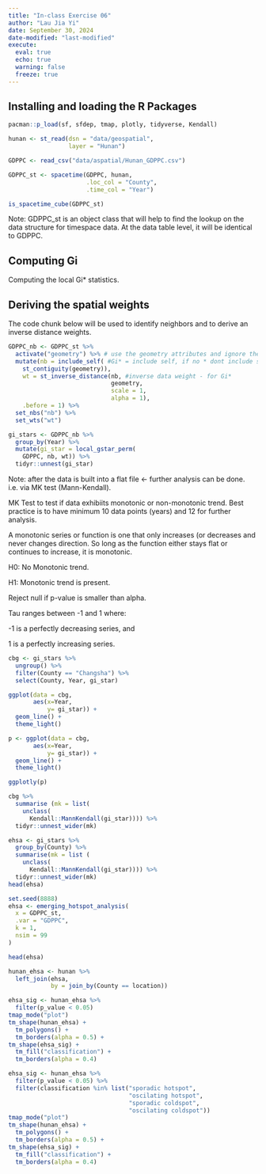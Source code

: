 ```yaml
---
title: "In-class Exercise 06"
author: "Lau Jia Yi"
date: September 30, 2024
date-modified: "last-modified"
execute:
  eval: true
  echo: true
  warning: false
  freeze: true
---
```


## Installing and loading the R Packages

```r
pacman::p_load(sf, sfdep, tmap, plotly, tidyverse, Kendall)
```

```r
hunan <- st_read(dsn = "data/geospatial",
                 layer = "Hunan")
```

```r
GDPPC <- read_csv("data/aspatial/Hunan_GDPPC.csv")
```

```r
GDPPC_st <- spacetime(GDPPC, hunan,
                      .loc_col = "County",
                      .time_col = "Year")
```

```r
is_spacetime_cube(GDPPC_st)
```

Note: GDPPC_st is an object class that will help to find the lookup on the data structure for timespace data. At the data table level, it will be identical to GDPPC.

## Computing Gi

Computing the local Gi\* statistics.

## Deriving the spatial weights

The code chunk below will be used to identify neighbors and to derive an inverse distance weights.

```r
GDPPC_nb <- GDPPC_st %>%
  activate("geometry") %>% # use the geometry attributes and ignore the rest
  mutate(nb = include_self( #Gi* = include self, if no * dont include self.
    st_contiguity(geometry)),
    wt = st_inverse_distance(nb, #inverse data weight - for Gi*
                             geometry,
                             scale = 1,
                             alpha = 1),
    .before = 1) %>%
  set_nbs("nb") %>%
  set_wts("wt")

```

```r
gi_stars <- GDPPC_nb %>%
  group_by(Year) %>%
  mutate(gi_star = local_gstar_perm(
    GDPPC, nb, wt)) %>%
  tidyr::unnest(gi_star)

```

Note: after the data is built into a flat file \<- further analysis can be done. i.e. via MK test (Mann-Kendall).

MK Test to test if data exhibiits monotonic or non-monotonic trend. Best practice is to have minimum 10 data points (years) and 12 for further analysis.

A monotonic series or function is one that only increases (or decreases and never changes direction. So long as the function either stays flat or continues to increase, it is monotonic.

H0: No Monotonic trend.

H1: Monotonic trend is present.

Reject null if p-value is smaller than alpha.

Tau ranges between -1 and 1 where:

-1 is a perfectly decreasing series, and

1 is a perfectly increasing series.

```r
cbg <- gi_stars %>%
  ungroup() %>%
  filter(County == "Changsha") %>%
  select(County, Year, gi_star)
```

```r
ggplot(data = cbg,
       aes(x=Year,
           y= gi_star)) +
  geom_line() +
  theme_light()
```

```r
p <- ggplot(data = cbg,
       aes(x=Year,
           y= gi_star)) +
  geom_line() +
  theme_light()

ggplotly(p)
```

```r
cbg %>%
  summarise (mk = list(
    unclass(
      Kendall::MannKendall(gi_star)))) %>%
  tidyr::unnest_wider(mk)
```

```r
ehsa <- gi_stars %>%
  group_by(County) %>%
  summarise(mk = list (
    unclass(
      Kendall::MannKendall(gi_star)))) %>%
  tidyr::unnest_wider(mk)
head(ehsa)

```

```r
set.seed(8888)
ehsa <- emerging_hotspot_analysis(
  x = GDPPC_st,
  .var = "GDPPC",
  k = 1,
  nsim = 99
)
```

```r
head(ehsa)
```

```r
hunan_ehsa <- hunan %>%
  left_join(ehsa,
            by = join_by(County == location))
```

```r
ehsa_sig <- hunan_ehsa %>%
  filter(p_value < 0.05)
tmap_mode("plot")
tm_shape(hunan_ehsa) +
  tm_polygons() +
  tm_borders(alpha = 0.5) +
tm_shape(ehsa_sig) +
  tm_fill("classification") +
  tm_borders(alpha = 0.4)
```

```r
ehsa_sig <- hunan_ehsa %>%
  filter(p_value < 0.05) %>%
  filter(classification %in% list("sporadic hotspot",
                                  "oscilating hotspot",
                                  "sporadic coldspot",
                                  "oscilating coldspot"))
tmap_mode("plot")
tm_shape(hunan_ehsa) +
  tm_polygons() +
  tm_borders(alpha = 0.5) +
tm_shape(ehsa_sig) +
  tm_fill("classification") +
  tm_borders(alpha = 0.4)
```
